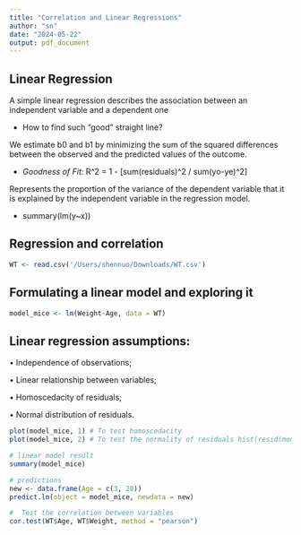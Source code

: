 ```yaml
---
title: "Correlation and Linear Regressions"
author: "sn"
date: "2024-05-22"
output: pdf_document
---
```


## Linear Regression

A simple linear regression describes the association between an independent variable and a dependent one

-   How to find such "good" straight line?

We estimate b0 and b1 by minimizing the sum of the squared differences between the observed and the predicted values of the outcome.

-   *Goodness of Fit:* R\^2 = 1 - [sum(residuals)\^2 / sum(yo-ye)\^2]

Represents the proportion of the variance of the dependent variable that it is explained by the independent variable in the regression model.

-   summary(lm(y\~x))

## Regression and correlation

```r
WT <- read.csv('/Users/shennuo/Downloads/WT.csv')
```

## Formulating a linear model and exploring it

```r
model_mice <- lm(Weight~Age, data = WT)
```

## Linear regression assumptions:

• Independence of observations; 

• Linear relationship between variables; 

• Homoscedacity of residuals; 

• Normal distribution of residuals.

```r
plot(model_mice, 1) # To test homoscedacity
plot(model_mice, 2) # To test the normality of residuals hist(resid(model_mice)) # To test the normality of residuals

# linear model result
summary(model_mice)

# predictions
new <- data.frame(Age = c(3, 20))
predict.lm(object = model_mice, newdata = new)

#  Test the correlation between variables
cor.test(WT$Age, WT$Weight, method = "pearson")
```